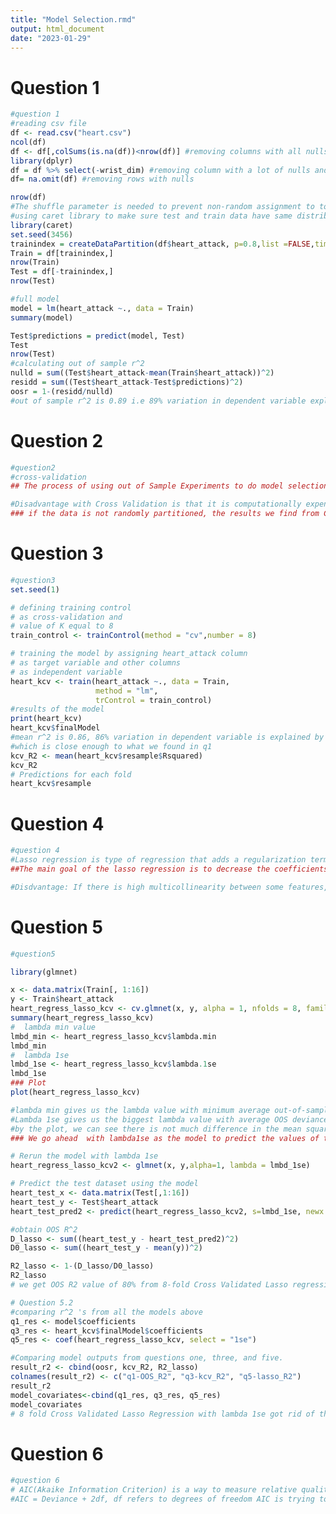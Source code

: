 ```yaml
---
title: "Model Selection.rmd"
output: html_document
date: "2023-01-29"
---
```


# Question 1
```r
#question 1
#reading csv file
df <- read.csv("heart.csv")
ncol(df)
df <- df[,colSums(is.na(df))<nrow(df)] #removing columns with all nulls
library(dplyr)
df = df %>% select(-wrist_dim) #removing column with a lot of nulls and few values , not very important
df= na.omit(df) #removing rows with nulls

nrow(df)
#The shuffle parameter is needed to prevent non-random assignment to to train and test set. With shuffle=True you split the data randomly.If you do a test/train split on the data without shuffling then you may have a different data distribution in your splits!
#using caret library to make sure test and train data have same distribution
library(caret)
set.seed(3456)
trainindex = createDataPartition(df$heart_attack, p=0.8,list =FALSE,times =1)
Train = df[trainindex,]
nrow(Train)
Test = df[-trainindex,]
nrow(Test)

#full model
model = lm(heart_attack ~., data = Train)
summary(model)

Test$predictions = predict(model, Test)
Test
nrow(Test)
#calculating out of sample r^2
nulld = sum((Test$heart_attack-mean(Train$heart_attack))^2)
residd = sum((Test$heart_attack-Test$predictions)^2)
oosr = 1-(residd/nulld)
#out of sample r^2 is 0.89 i.e 89% variation in dependent variable explained by model


```


# Question 2
```r
#question2 
#cross-validation
## The process of using out of Sample Experiments to do model selection is called cross validation. In Cross validation we divide our dataset into multiple train and test subsets. We train the model using our train subsets and evaluate it on the test subset.  In k-fold cross validation, the process is repeated k times, with each subset serving as the test set once. At the end we take the final performance mesure as the average performance across all iterations. It is a model validation technique for assessing how the results of a statistical analysis will generalize

#Disadvantage with Cross Validation is that it is computationally expensive. Especially if we are dealing with big datasets. Another bottleneck is that CV is sensitive to the way data is partitioned. 
### if the data is not randomly partitioned, the results we find from CV may not be a good representative of the model's performance on unforeseen data. Moreover ,if the data contains a large number of outliers, k-fold CV may not be an appropriate approach.


```


# Question 3
```r
#question3
set.seed(1)

# defining training control
# as cross-validation and 
# value of K equal to 8
train_control <- trainControl(method = "cv",number = 8)

# training the model by assigning heart_attack column
# as target variable and other columns
# as independent variable
heart_kcv <- train(heart_attack ~., data = Train, 
                   method = "lm",
                   trControl = train_control)
#results of the model
print(heart_kcv)
heart_kcv$finalModel
#mean r^2 is 0.86, 86% variation in dependent variable is explained by the model after cross-validation
#which is close enough to what we found in q1
kcv_R2 <- mean(heart_kcv$resample$Rsquared)
kcv_R2
# Predictions for each fold
heart_kcv$resample

```


# Question 4
```r
#question 4
#Lasso regression is type of regression that adds a regularization term to the model. In Lasso, The regularization term is the sum of the absolute values of the coefficients,  and it is multiplied by a scalar value lambda, which controls the strength of the regularization.
##The main goal of the lasso regression is to decrease the coefficients of less importance to 0. Lasso regression not only helps in regularization but also feature selection. Some good points are : it performs feature selection, by shrinking coefficients of less importance to 0. It is very useful for cases when we have more features than the number of observations i.e we have less data points but large number of features. The regularization term is robust to outliers in the data.

#Disdvantage: If there is high multicollinearity between some features, Lasso regression may not be able to select true important features. Also, Lasso Regression does not perform well with categorical variables. Sometimes Depending on the value of Lambda, it can over penalize some features resulting in underfitting which we don't want.Hence, It is also important to scale data before lasso.


```


# Question 5
```r
#question5 

library(glmnet)

x <- data.matrix(Train[, 1:16])
y <- Train$heart_attack
heart_regress_lasso_kcv <- cv.glmnet(x, y, alpha = 1, nfolds = 8, family = "gaussian", standardize = TRUE)
summary(heart_regress_lasso_kcv)
#  lambda min value 
lmbd_min <- heart_regress_lasso_kcv$lambda.min
lmbd_min
#  lambda 1se 
lmbd_1se <- heart_regress_lasso_kcv$lambda.1se
lmbd_1se
### Plot 
plot(heart_regress_lasso_kcv)

#lambda min gives us the lambda value with minimum average out-of-sample Deviance.
#Lambda 1se gives us the biggest lambda value with average OOS deviance no more than 1 SD away from the minimum.
#by the plot, we can see there is not much difference in the mean square error for both lamda min and lamda 1se. They perform similarly in terms of MSE values. Therefore, 
### We go ahead  with lambda1se as the model to predict the values of test dataset as it has less number of variables i.e simpler model with only 5 variables compared to 6 in Lambda min model without compromising on the predictive power.

# Rerun the model with lambda 1se
heart_regress_lasso_kcv2 <- glmnet(x, y,alpha=1, lambda = lmbd_1se)

# Predict the test dataset using the model
heart_test_x <- data.matrix(Test[,1:16])
heart_test_y <- Test$heart_attack
heart_test_pred2 <- predict(heart_regress_lasso_kcv2, s=lmbd_1se, newx = heart_test_x)

#obtain OOS R^2
D_lasso <- sum((heart_test_y - heart_test_pred2)^2)
D0_lasso <- sum((heart_test_y - mean(y))^2)

R2_lasso <- 1-(D_lasso/D0_lasso)
R2_lasso
# we get OOS R2 value of 80% from 8-fold Cross Validated Lasso regression

# Question 5.2 
#comparing r^2 's from all the models above
q1_res <- model$coefficients
q3_res <- heart_kcv$finalModel$coefficients
q5_res <- coef(heart_regress_lasso_kcv, select = "1se")

#Comparing model outputs from questions one, three, and five.
result_r2 <- cbind(oosr, kcv_R2, R2_lasso)
colnames(result_r2) <- c("q1-OOS_R2", "q3-kcv_R2", "q5-lasso_R2")
result_r2
model_covariates<-cbind(q1_res, q3_res, q5_res)
model_covariates
# 8 fold Cross Validated Lasso Regression with lambda 1se got rid of the 11 variables and returned an R2 value of 80% with only 5 variables which is again great OOS predictive power. 


```


# Question 6
```r

#question 6
# AIC(Akaike Information Criterion) is a way to measure relative quality of regression models. It is one of the model selection tools. We desire a model with lower AIC values. Lower the AIC, the better the model
#AIC = Deviance + 2df, df refers to degrees of freedom AIC is trying to estimate the OOS deviance i.e what your deviance would be in another sample of size n. Usually, AIC does not perform well when the sample size is small. In fact, AIC is only good for big n/df. In big data, number of parameters can be huge. Often df=n, In those cases, AIC tends to overfit. AICc (corrected AIC) is an adjusted version of AIC that is used when the sample size is small or degrees of freedom is too big. It corrects for the bias that can occur when the sample size is small or when df is too big. AICc = Deviance + 2df(n/(n-df-1)). AICc is a more robust model selection tool.


```
